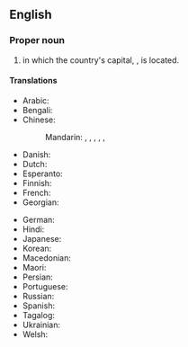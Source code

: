 ==English==
{{wikipedia}}

===Proper noun===
{{en-proper noun|head=[[Australian]] [[capital|Capital]] [[territory|Territory]]}}

# {{place|en|federal territory|in south-eastern|c/Australia}} in which the country's capital, {{l|en|Canberra}}, is located.

====Translations====
{{trans-top|Territory of Australia}}
* Arabic: {{t|ar|إِقْلِيم الْعَاصِمَة الْأُسْتُرَالِيَّة|m|tr=ʾiqlīm al-ʿāṣima l-ʾusturāliyya}}
* Bengali: {{t|bn|অস্ট্রেলিয়া রাজধানী এলাকা}}
* Chinese:
*: Mandarin: {{t|cmn|澳洲首都特區}}, {{t|cmn|澳洲首都特区|tr=Àozhōu Shǒudū Tèqū}}, {{q|full name}} {{t|cmn|澳大利亞首都特別行政區}}, {{t|cmn|澳大利亚首都特别行政区|tr=Àodàlìyà Shǒudū Tèbié Xíngzhèngqū}}, {{t|cmn|澳大利亞首都領地}}, {{t|cmn|澳大利亚首都领地|tr=Àodàlìyà Shǒudū Lǐngdì}}
* Danish: {{t|da|Australian Capital Territory}}
* Dutch: {{t+|nl|Australisch Hoofdstedelijk Territorium}}
* Esperanto: {{t|eo|Aŭstralia Ĉefurba Teritorio}}
* Finnish: {{t|fi|Australian pääkaupunkiterritorio}}
* French: {{t|fr|Territoire de la Capitale australienne|f}}
* Georgian: {{t|ka|ავსტრალიის ფედერალური ტერიტორია}}
{{trans-mid}}
* German: {{t|de|Australian Capital Territory|n}}
* Hindi: {{t|hi|ऑस्ट्रेलियाई राजधानी क्षेत्र|m}}
* Japanese: {{t|ja|オーストラリア首都特別地域|tr=Ōsutoraria shuto tokubetsu chiiki}}
* Korean: {{t|ko|^오스트레일리아 수도 준주}}
* Macedonian: {{t|mk|Терито́рија на австрали́скиот гла́вен град|f}}
* Maori: {{t|mi|Rohe Matua o Ahitereiria}}
* Persian: {{t|fa|قلمرو پایتختی استرالیا}}
* Portuguese: {{t|pt|Território da Capital Australiana|m}}
* Russian: {{t|ru|Австрали́йская столи́чная террито́рия|f}}
* Spanish: {{t|es|Territorio Capital Australiano|m}}
* Tagalog: {{t|tl|Teritoryong Kapital ng Awstralya}}
* Ukrainian: {{t|uk|Австралі́йська столи́чна терито́рія|f}}
* Welsh: {{t|cy|Tiriogaeth Prifddinas Awstralia}}
{{trans-bottom}}
